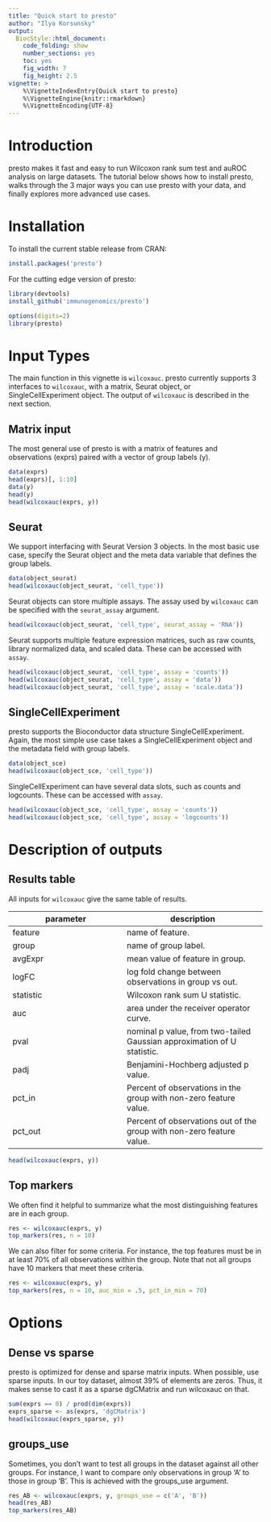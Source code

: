 ```yaml
---
title: "Quick start to presto"
author: "Ilya Korsunsky"
output:
  BiocStyle::html_document:
    code_folding: show
    number_sections: yes
    toc: yes  
    fig_width: 7
    fig_height: 2.5
vignette: >
    %\VignetteIndexEntry{Quick start to presto}
    %\VignetteEngine{knitr::rmarkdown}
    %\VignetteEncoding{UTF-8} 
---
```




# Introduction

presto makes it fast and easy to run Wilcoxon rank sum test and auROC analysis 
on large datasets. The tutorial below shows how to install presto, walks 
through the 3 major ways you can use presto with your data, and finally
explores more advanced use cases. 

# Installation 

To install the current stable release from CRAN:

```r
install.packages('presto')

```

For the cutting edge version of presto: 

```r
library(devtools)
install_github('immunogenomics/presto')

```

```r
options(digits=2)
library(presto)
```


# Input Types

The main function in this vignette is `wilcoxauc`. presto currently supports 3
interfaces to `wilcoxauc`, with a matrix, Seurat object, or 
SingleCellExperiment object. The output of `wilcoxauc` is described in the
next section.


## Matrix input

The most general use of presto is with a matrix of features and observations 
(exprs) paired with a vector of group labels (y). 

```r
data(exprs)
head(exprs)[, 1:10]
data(y)
head(y)
head(wilcoxauc(exprs, y))

```


## Seurat 

We support interfacing with Seurat Version 3 objects. In the most basic use
case, specify the Seurat object and the meta data variable that defines the 
group labels. 

```r
data(object_seurat)
head(wilcoxauc(object_seurat, 'cell_type'))

```

Seurat objects can store multiple assays. The assay used by `wilcoxauc` can be
specified with the `seurat_assay` argument.

```r
head(wilcoxauc(object_seurat, 'cell_type', seurat_assay = 'RNA'))

```


Seurat supports multiple feature expression matrices, such as raw counts, 
library normalized data, and scaled data. These can be accessed with `assay`.

```r
head(wilcoxauc(object_seurat, 'cell_type', assay = 'counts'))
head(wilcoxauc(object_seurat, 'cell_type', assay = 'data'))
head(wilcoxauc(object_seurat, 'cell_type', assay = 'scale.data'))

```


## SingleCellExperiment

presto supports the Bioconductor data structure SingleCellExperiment. Again, 
the most simple use case takes a SingleCellExperiment object and the metadata
field with group labels. 


```r
data(object_sce)
head(wilcoxauc(object_sce, 'cell_type'))

```

SingleCellExperiment can have several data slots, such as counts and logcounts.
These can be accessed with `assay`. 

```r
head(wilcoxauc(object_sce, 'cell_type', assay = 'counts'))
head(wilcoxauc(object_sce, 'cell_type', assay = 'logcounts'))

```


# Description of outputs

## Results table

All inputs for `wilcoxauc` give the same table of results. 

parameter | description 
--------- | ----------- 
feature | name of feature.
group | name of group label. 
avgExpr | mean value of feature in group. 
logFC | log fold change between observations in group vs out.
statistic | Wilcoxon rank sum U statistic. 
auc | area under the receiver operator curve. 
pval | nominal p value, from two-tailed Gaussian approximation of U statistic.
padj | Benjamini-Hochberg adjusted p value. 
pct_in | Percent of observations in the group with non-zero feature value. 
pct_out | Percent of observations out of the group with non-zero feature value. 

```r
head(wilcoxauc(exprs, y))

```


## Top markers

We often find it helpful to summarize what the most distinguishing features
are in each group. 

```r
res <- wilcoxauc(exprs, y)
top_markers(res, n = 10)

```

We can also filter for some criteria. For instance, the top features must be 
in at least 70% of all observations within the group. Note that not all groups
have 10 markers that meet these criteria. 


```r
res <- wilcoxauc(exprs, y)
top_markers(res, n = 10, auc_min = .5, pct_in_min = 70)

```


# Options

## Dense vs sparse

presto is optimized for dense and sparse matrix inputs. When possible, use 
sparse inputs. In our toy dataset, almost 39% of elements are zeros. Thus, it 
makes sense to cast it as a sparse dgCMatrix and run wilcoxauc on that. 

```r
sum(exprs == 0) / prod(dim(exprs))
exprs_sparse <- as(exprs, 'dgCMatrix')
head(wilcoxauc(exprs_sparse, y))

```



## groups_use

Sometimes, you don't want to test all groups in the dataset against all other 
groups. For instance, I want to compare only observations in group 'A' to
those in group 'B'. This is achieved with the groups_use argument. 

```r
res_AB <- wilcoxauc(exprs, y, groups_use = c('A', 'B'))
head(res_AB)
top_markers(res_AB)

```




















